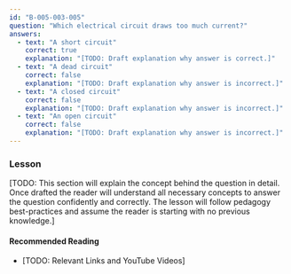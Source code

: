 ```yaml
---
id: "B-005-003-005"
question: "Which electrical circuit draws too much current?"
answers:
  - text: "A short circuit"
    correct: true
    explanation: "[TODO: Draft explanation why answer is correct.]"
  - text: "A dead circuit"
    correct: false
    explanation: "[TODO: Draft explanation why answer is incorrect.]"
  - text: "A closed circuit"
    correct: false
    explanation: "[TODO: Draft explanation why answer is incorrect.]"
  - text: "An open circuit"
    correct: false
    explanation: "[TODO: Draft explanation why answer is incorrect.]"
---
```


### Lesson

[TODO: This section will explain the concept behind the question in detail. Once drafted the reader will understand all necessary concepts to answer the question confidently and correctly. The lesson will follow pedagogy best-practices and assume the reader is starting with no previous knowledge.]

#### Recommended Reading

- [TODO: Relevant Links and YouTube Videos]
